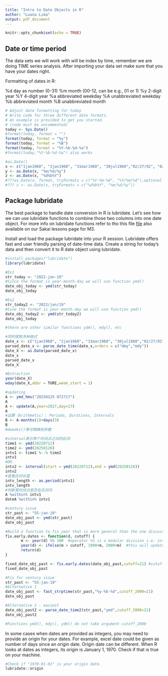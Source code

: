 ```yaml
---
title: "Intro to Date Objects in R"
author: "Luana Lima"
output: pdf_document
---
```


```r
knitr::opts_chunk$set(echo = TRUE)
```

## Date or time period

The data sets we will work with will be index by time, remember we are doing TIME series analysis. After importing your data set make sure that you have your dates right. 

Formatting of dates in R: 

%d  day as number (0-31)
%m  month (00-12, can be e.g., 01 or 1)
%y  2-digit year
%Y  4-digit year
%a  abbreviated weekday
%A  unabbreviated weekday
%b  abbreviated month
%B  unabbreviated month

```r
# Adjust date formatting for today
# Write code for three different date formats. 
# An example is provided to get you started.
# (code must be uncommented)
today <- Sys.Date()
#format(today, format = "")
format(today, format = "%y")
format(today, format = "%B")
format(today, format = "%Y-%b-%d-%a")
#format(today,"%Y-%b-%d-%a") also works

#as.Date()
x <- c("1jan1960", "2jan1960", "31mar1960", "30jul1960","02/27/92", "02/27/92", "01/14/92")
y <- as.Date(x, "%m/%d/%y")
z <- as.Date(x, "%d%b%Y")
#???as.Date(x, format, tryFormats = c("%Y-%m-%d", "%Y/%m/%d"),optional = FALSE, ...)
#??? z <- as.Date(x, tryFormats = c("%d%b%Y", "%m/%d/%y"))
```


## Package lubridate

The best package to handle date conversion in R is lubridate. Let's see how we can use lubridate functions to combine those two columns into one date object. For more info on lubridate functions refer to tho this file [file](https://evoldyn.gitlab.io/evomics-2018/ref-sheets/R_lubridate.pdf) also available on our Sakai lessons page for M3.

Install and load the package lubridate into your R session. Lubridate offers fast and user friendly parsing of date-time data. Create a string for today's data and then convert it to R date object using lubridate.

```r
#install.packages("lubridate")
library(lubridate)

#Ex1
str_today <- "2022-jan-19"
#Since the format is year-month-day we will use function ymd()
date_obj_today <- ymd(str_today)
date_obj_today

#Ex2
str_today2 <- "2022/jan/19"
#Sine the format is year-month-day we will use function ymd()
date_obj_today2 <- ymd(str_today2)
date_obj_today

#there are other similar functions ydm(), mdy(), etc

#同时提取多种格式
date_x <- c("1jan1960", "2jan1960", "31mar1960", "30jul1960","02/27/92", "02/27/92", "01/14/92")
parsed_date_x <- parse_date_time(date_x,orders = c("dmy","mdy"))
date_X <- as.Date(parsed_date_x)
date_x
parsed_date_x
date_X

#Extraction
year(date_X)
wday(date_X,abbr = TURE,week_start = 1)

#updating
A <- ymd_hms("20250125 072717")
A
A <- update(A,year=2027,day=17)
A
#运算（Arithmetic）: Periods, Durations, Intervals
B <- A-months(1)+days(3)
B
#dweeks()等可精确到秒数

#interval表示两个时间点之间的区间
time1 <- ymd(20220712)
time2 <- ymd(20250126)
intv1 <- time1 %--% time2
intv1
#OR
intv2 <- interval(start = ymd(20220712),end = ymd(20250126))
intv2
#查看区间长度
intv_length <- as.period(intv1)
intv_length
#判断某时间点是否在区间内
A %within% intv1
dateA %within% intv1
```

```r
#century issue
str_past <- "55-jan-19"
date_obj_past <- ymd(str_past)
date_obj_past

#Build a function to fix year that is more general than the one discussed in the lesson
fix.early.dates <- function(d, cutoff) {
       m <- year(d) %% 100  #operator %% is a modular division i.e. integer-divide year(d) by 100 and returns the remainder 
       year(d) <- ifelse(m > cutoff, 1900+m, 2000+m)  #this will update year(d), year() is a function that returns the year for a data object
       return(d)
}

fixed_date_obj_past <- fix.early.dates(date_obj_past,cutoff=21) #cutoff could be the current year to be more general or any other depending on data set 
fixed_date_obj_past
```

```r
#Fix for century issue
str_past <- "55-jan-19"
#Alternative 1
date_obj_past <- fast_strptime(str_past,"%y-%b-%d",cutoff_2000=21)
date_obj_past

#Alternative 2 - easiest
date_obj_past2 <- parse_date_time2(str_past,"ymd",cutoff_2000=21)
date_obj_past2

#Functions ymd(), mdy(), ydm() do not take argument cutoff_2000
```

In some cases when dates are provided as integers, you may need to provide an origin for your dates. For example, excel date could be given as number of days since an origin date. Origin date can be different. When R looks at dates as integers, its origin is January 1, 1970. Check if that is true on your machine. 

```r
#Check if "1970-01-01" is your origin date.
lubridate::origin

```

